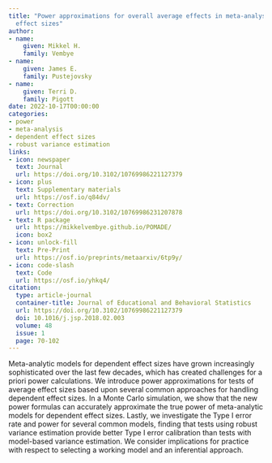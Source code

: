 ```yaml
---
title: "Power approximations for overall average effects in meta-analysis of dependent
  effect sizes"
author:
- name:
    given: Mikkel H.
    family: Vembye
- name:
    given: James E.
    family: Pustejovsky
- name:
    given: Terri D.
    family: Pigott
date: 2022-10-17T00:00:00
categories:
- power
- meta-analysis
- dependent effect sizes
- robust variance estimation
links:
- icon: newspaper
  text: Journal
  url: https://doi.org/10.3102/10769986221127379
- icon: plus
  text: Supplementary materials
  url: https://osf.io/q84dv/
- text: Correction
  url: https://doi.org/10.3102/10769986231207878
- text: R package
  url: https://mikkelvembye.github.io/POMADE/
  icon: box2
- icon: unlock-fill
  text: Pre-Print
  url: https://osf.io/preprints/metaarxiv/6tp9y/
- icon: code-slash
  text: Code
  url: https://osf.io/yhkq4/
citation:
  type: article-journal
  container-title: Journal of Educational and Behavioral Statistics
  url: https://doi.org/10.3102/10769986221127379
  doi: 10.1016/j.jsp.2018.02.003
  volume: 48
  issue: 1
  page: 70-102
---
```


Meta-analytic models for dependent effect sizes have grown increasingly sophisticated over the last few decades, which has created challenges for a priori power calculations. We introduce power approximations for tests of average effect sizes based upon several common approaches for handling dependent effect sizes. In a Monte Carlo simulation, we show that the new power formulas can accurately approximate the true power of meta-analytic models for dependent effect sizes. Lastly, we investigate the Type I error rate and power for several common models, finding that tests using robust variance estimation provide better Type I error calibration than tests with model-based variance estimation. We consider implications for practice with respect to selecting a working model and an inferential approach.
